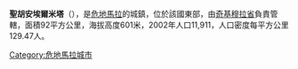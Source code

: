 '''聖胡安埃爾米塔'''（{{lang-es|San Juan Ermita}}），是[[危地馬拉|危地馬拉]]的城鎮，位於該國東部，由[[奇基穆拉省|奇基穆拉省]]負責管轄，面積92平方公里，海拔高度601米，2002年人口11,911，人口密度每平方公里129.47人。

{{coord|14|46|N|89|26|W|display=title|region:GT_type:city_source:GNS-enwiki}}

{{Guatemala-geo-stub}}
[[Category:危地馬拉城市|Category:危地馬拉城市]]